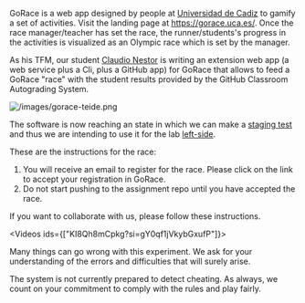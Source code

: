  
GoRace is a web app designed by people at [Universidad de Cadiz](https://gorace.uca.es/en/about-us) to gamify a set of activities. 
Visit the landing page at https://gorace.uca.es/.
Once the race manager/teacher has set the race, the runner/students's progress in the activities is visualized as an Olympic race which is set by the manager.

As his TFM, our student [Claudio Nestor](https://github.com/claudio4) is writing an extension web app (a web service plus a Cli, plus a GitHub app) for GoRace that allows to feed a GoRace "race" with the student results provided by the GitHub Classroom Autograding System.


<Image src="/images/gorace-teide.png" alt="/images/gorace-teide.png" width={400} height={400} />

The software is now reaching an state in which we can make a [staging test](https://www.abtasty.com/blog/test-environment/) and thus we are intending to use it for the lab [left-side](/labs/left-side).

These are the instructions for the race:

1. You will receive an email to register for the race. Please click on the link to accept your registration in GoRace.  
2. Do not start pushing to the assignment repo until you have accepted the race.

If you want to collaborate with us, please follow these instructions. 

<Videos ids={["KI8Qh8mCpkg?si=gY0qf1jVkybGxufP"]}></Videos>

Many things can go wrong with this experiment. We ask for your understanding of the errors and difficulties that will surely arise. 

The system is not currently prepared to detect cheating. As always, we count on your commitment to comply with the rules and play fairly.